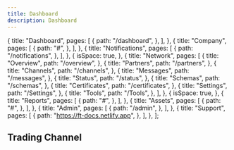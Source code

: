 ```yaml
---
title: Dashboard
description: Dashboard
---
```


<!-- SPDX-License-Identifier: Apache-2.0
SPDXVersion: SPDX-2.2
SPDX-FileCopyrightText: Copyright 2020 FreightTrust and Clearing Corporation -->


  {
    title: "Dashboard",
    pages: [
      {
        path: "/dashboard",
      },
    ],
  },
  {
    title: "Company",
    pages: [
      {
        path: "#",
      },
    ],
  },
  {
    title: "Notifications",
    pages: [
      {
        path: "/notifications",
      },
    ],
  },
  {
    isSpace: true,
  },
  {
    title: "Network",
    pages: [
      {
        title: "Overview",
        path: "/overview",
      },
      {
        title: "Partners",
        path: "/partners",
      },
      {
        title: "Channels",
        path: "/channels",
      },
      {
        title: "Messages",
        path: "/messages",
      },
      {
        title: "Status",
        path: "/status",
      },
      {
        title: "Schemas",
        path: "/schemas",
      },
      {
        title: "Certificates",
        path: "/certificates",
      },
      {
        title: "Settings",
        path: "/Settings",
      },
      {
        title: "Tools",
        path: "/Tools",
      },
    ],
  },
  {
    isSpace: true,
  },
  {
    title: "Reports",
    pages: [
      {
        path: "#",
      },
    ],
  },
  {
    title: "Assets",
    pages: [
      {
        path: "#",
      },
    ],
  },
  {
    title: "Admin",
    pages: [
      {
        path: "/admin",
      },
    ],
  },
  {
    title: "Support",
    pages: [
      {
        path: "https://ft-docs.netlify.app",
      },
    ],
  },
];


## Trading Channel

<Dashboard />

<!-- TODO: DIALOG BOX FOR INQUIRIES -->
